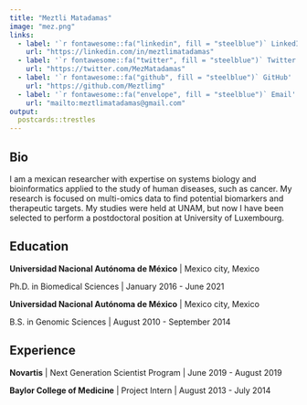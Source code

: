 ```yaml
---
title: "Meztli Matadamas"
image: "mez.png"
links:
  - label: '`r fontawesome::fa("linkedin", fill = "steelblue")` LinkedIn'
    url: "https://linkedin.com/in/meztlimatadamas"
  - label: '`r fontawesome::fa("twitter", fill = "steelblue")` Twitter'
    url: "https://twitter.com/MezMatadamas"
  - label: '`r fontawesome::fa("github", fill = "steelblue")` GitHub'
    url: "https://github.com/Meztlimg"
  - label: '`r fontawesome::fa("envelope", fill = "steelblue")` Email'
    url: "mailto:meztlimatadamas@gmail.com"
output:
  postcards::trestles
---
```


 
## Bio

I am a mexican researcher with expertise on systems biology and bioinformatics 
applied to the study of human diseases, such as cancer. My research is focused
on multi-omics data to find potential biomarkers and therapeutic targets. 
My studies were held at UNAM, but now I have been selected to perform a
postdoctoral position at University of Luxembourg. 

## Education

**Universidad Nacional Autónoma de México** | Mexico city, Mexico

Ph.D. in Biomedical Sciences | January 2016 - June 2021

**Universidad Nacional Autónoma de México** | Mexico city, Mexico

B.S. in Genomic Sciences | August 2010 - September 2014

## Experience

**Novartis** | Next Generation Scientist Program | June 2019 - August 2019

**Baylor College of Medicine** | Project Intern | August 2013 - July 2014
